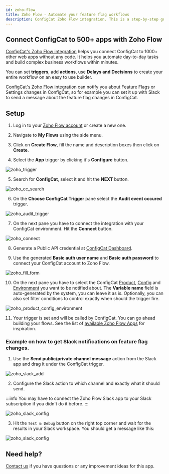 ```yaml
---
id: zoho-flow
title: Zoho Flow - Automate your feature flag workflows
description: ConfigCat Zoho Flow integration. This is a step-by-step guide on how to use the ConfigCat Zoho Flow integration to manage features using Zoho Flow apps.
---
```


## Connect ConfigCat to 500+ apps with Zoho Flow

<a href="https://www.zohoflow.com/apps/configcat/integrations/" target="_blank">ConfigCat's Zoho Flow integration</a> helps you connect ConfigCat to 1000+ other web apps without any code. It helps you automate day-to-day tasks and build complex business workflows within minutes.

You can set **triggers**, add **actions**, use **Delays and Decisions** to create your entire workflow on an easy to use builder.

<a href="https://www.zohoflow.com/apps/configcat/integrations/" target="_blank">ConfigCat's Zoho Flow integration</a> can notify you about Feature Flags or Settings changes in ConfigCat, so for example you can set it up with Slack to send a message about the feature flag changes in ConfigCat.

## Setup

1. Log in to your <a href="https://www.zoho.com/flow/" target="_blank">Zoho Flow account</a> or create a new one.

2. Navigate to **My Flows** using the side menu.

3. Click on **Create Flow**, fill the name and description boxes then click on **Create**.

4. Select the **App** trigger by clicking it's **Configure** button.

<img src="/docs/assets/zoho/select_trigger.png" alt="zoho_trigger" decoding="async" loading="lazy"/>

5. Search for **ConfigCat**, select it and hit the **NEXT** button.

<img src="/docs/assets/zoho/cc_trigger.png" alt="zoho_cc_search" decoding="async" loading="lazy"/>

6. On the **Choose ConfigCat Trigger** pane select the **Audit event occured** trigger.

<img src="/docs/assets/zoho/audit_select.png" alt="zoho_audit_trigger" decoding="async" loading="lazy"/>

7. On the next pane you have to connect the integration with your ConfigCat environment. Hit the **Connect** button.

<img src="/docs/assets/zoho/connect.png" alt="zoho_connect" decoding="async" loading="lazy"/>
      
8. Generate a Public API credential at <a href="https://app.configcat.com/my-account/public-api-credentials" target="_blank">ConfigCat Dashboard</a>.

9. Use the generated **Basic auth user name** and **Basic auth password** to connect your ConfigCat account to Zoho Flow.

<img src="/docs/assets/zoho/fill_connect_form.png" alt="zoho_fill_form" decoding="async" loading="lazy"/>

10. On the next pane you have to select the ConfigCat [Product](../main-concepts.mdx#product), [Config](../main-concepts.mdx#config) and [Environment](../main-concepts.mdx#environment) you want to be notified about. The **Variable name** field is auto-generated by the system, you can leave it as is. Optionally, you can also set filter conditions to control exactly when should the trigger fire.

<img src="/docs/assets/zoho/select_product_config_environment.png" alt="zoho_product_config_environment" decoding="async" loading="lazy"/>

11. Your trigger is set and will be called by ConfigCat. You can go ahead building your flows. See the list of <a href="https://www.zoho.com/flow/apps/" target="_blank">available Zoho Flow Apps</a> for inspiration.

### Example on how to get Slack notifications on feature flag changes.

1. Use the **Send public/private channel message** action from the Slack app and drag it under the ConfigCat trigger.

<img src="/docs/assets/zoho/add_slack.png" alt="zoho_slack_add" decoding="async" loading="lazy"/>

2. Configure the Slack action to which channel and exactly what it should send.

:::info
You may have to connect the Zoho Flow Slack app to your Slack subscription if you didn't do it before.
:::

<img src="/docs/assets/zoho/slack_configuration.png" alt="zoho_slack_config" decoding="async" loading="lazy"/>

3. Hit the `Test & Debug` button on the right top corner and wait for the results in your Slack workspace. You should get a message like this:

<img src="/docs/assets/zoho/slack_message.png" alt="zoho_slack_config" decoding="async" loading="lazy"/>

## Need help?

<a href="https://configcat.com/support/" target="_blank">Contact us</a> if you have questions or any improvement ideas for this app.
